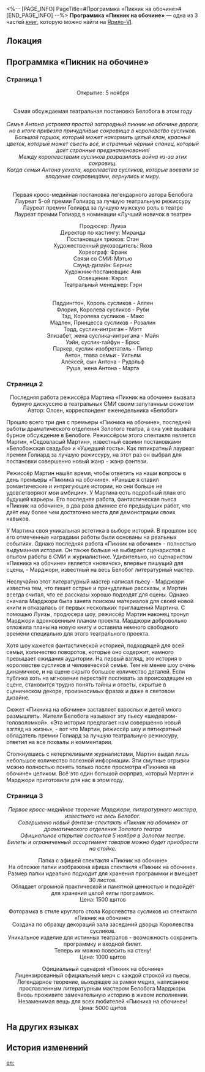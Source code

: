 <%-- [PAGE_INFO]
PageTitle=#Программка «Пикник на обочине»#
[END_PAGE_INFO] --%>
{{Дополнить}}
{{Книга Инфобокс
|id           = 110
|partIds      = 190248;190249;190250
|Название     = 
|Изображение  = Иконка Книга.png
|Мир          = Ярило-VI
|Томов        = 3
|Автор        = <!--нужно добавить-->
|Описание     = Программка пьесы «Пикник на обочине» выдаётся бесплатно при покупке билета.
|Том1         = {{tx}}
|Источник1    = {{tx|Отсутствует источник}}
|Том2         = {{tx}}
|Источник2    = {{tx|Отсутствует источник}}
|Том3         = {{tx}}
|Источник3    = {{tx|Отсутствует источник}}
|Персонажи    = 
|Фракции      = 
}}
'''Программка «Пикник на обочине»''' — одна из 3 частей [[Книги|книг]], которую можно найти на [[Ярило-VI]].

==Локация==
{{Отметка карты|<!--название карты-->|<!--id отметки-->}}

==Программка «Пикник на обочине»==
===Страница 1===
<div align="center">Открытие: 5 ноября<br />
{{Размер|36|Золотой театр}}<br />
''{{Размер|18|Административный район, проспект Алисы, 22}}''

Самая обсуждаемая театральная постановка Белобога в этом году<br />
{{Размер|50|Пикник на обочине}}<br />
''Семья Антона устроила простой загородный пикник на обочине дороги, но в итоге привезла причудливые сокровища в королевство сусликов.''<br />
''Большой горшок, который может накормить целый клан, красный цветок, который может съесть всё, и странный чёрный сланец, который даёт странные предзнаменования!''<br />
''Между королевствами сусликов разразилась война из-за этих сокровищ.''<br />
''Когда семья Антона уехала, королевства сусликов, которые воевали за владение сокровищами, вернулись к миру.''

{{Размер|24|Премия Голиард за лучшую театральную постановку}}

{{Размер|24|Удивительный актёрский состав, превосходящий ожидания}}<br />
Первая кросс-медийная постановка легендарного автора Белобога {{Размер|32|Марджори}}<br />
Лауреат 5-ой премии Голиард за лучшую театральную режиссуру {{Размер|32|Мартин}}<br />
Лауреат премии Голиард за лучшую мужскую роль в театре {{Размер|32|Аллен}}<br />
Лауреат премии Голиард в номинации «Лучший новичок в театре» {{Размер|32|Руби}}<br />
{{Размер|32|представляют!}}

Продюсер: Луиза<br />
Директор по кастингу: Миранда<br />
Постановщик трюков: Стэн<br />
Художественный руководитель: Яков<br />
Хореограф: Франк<br />
Связи со СМИ: Мэтью<br />
Саунд-дизайн: Бернис<br />
Художник-постановщик: Аня<br />
Освещение: Кэрол<br />
Театральный менеджер: Гэри

{{Размер|32|В ролях:}}<br />
Паддингтон, Король сусликов - Аллен<br /> Флория, Королева сусликов - Руби<br />
Тэд, Королева сусликов - Макс<br />
Мадлен, Принцесса сусликов - Розалин<br />
Тодд, суслик-интриган - Мэтт<br />
Элизабет, жена суслика-интригана - Майя<br />
Уэйн, суслик-тайфун - Брюс<br />
Паркер, суслик-изобретатель - Питер<br />
Антон, глава семьи - Уильям <br />Алексей, сын Антона - Рудольф<br />
Руша, жена Антона - Марта</div>

===Страница 2===
<div align="center">Последняя работа режиссёра Мартина «Пикник на обочине» вызвала бурную дискуссию в театральных СМИ своим запутанным сюжетом<br />
Автор: Олсен, корреспондент еженедельника «Белобог»</div>

Прошло всего три дня с премьеры «Пикника на обочине», последней работы драматического отделения Золотого театра, а она уже вызвала бурное обсуждение в Белобоге. Режиссёром этого спектакля является Мартин, «Седовласый Мартин», известный своими постановками «Белобожская свадьба» и «Ушедший гость». Как пятикратный лауреат премии Голиард за лучшую режиссуру, на этот раз он выбрал для постановки совершенно новый жанр - жанр фэнтези.

Режиссёр Мартин нашёл время, чтобы ответить на наши вопросы в день премьеры «Пикника на обочине». «Раньше я ставил романтические и интригующие истории, но они больше не удовлетворяют мои амбиции». У Мартина есть подробный план его будущей карьеры. Его последняя работа, фантастическая пьеса «Пикник на обочине», в два раза длиннее его предыдущих работ, что даёт ему более чем достаточно места для демонстрации своих навыков.

У Мартина своя уникальная эстетика в выборе историй. В прошлом все его отмеченные наградами работы были основаны на реальных событиях. Однако последняя работа «Пикник на обочине» - полностью выдуманная история. Он также больше не выбирает сценаристов с опытом работы в СМИ и журналистике. Удивительно, но сценаристом «Пикника на обочине» является «новичок», впервые пишущий для сцены, - Марджори, известный на весь Белобог литературный мастер.

Неслучайно этот литературный мастер написал пьесу - Марджори известна тем, что пишет острые и причудливые рассказы, и Мартин всегда считал, что её рассказы хорошо подходят для сцены. Однако сначала Марджори была занята поиском материалов для своей новой книги и отказалась от первых нескольких приглашений Мартина. С помощью Луизы, продюсера шоу, режиссёр Мартин наконец тронул Марджори вдохновенным планом проекта. Марджори добровольно отложила планы на новую книгу и оставила немного свободного времени специально для этого театрального проекта.

Хотя шоу кажется фантастической историей, подходящей для всей семьи, количество поворотов, которые оно содержит, намного превышает ожидания аудитории. На первый взгляд, это история о королевстве сусликов и человеческой семье. Тем не менее шоу очень динамичное, и на сцене скрыто большое количество деталей. Если публика хоть на мгновение перестаёт поспевать за происходящим на сцене, становится трудно понять тайны и ответы, скрытые в сценическом декоре, произносимых фразах и даже в световом дизайне.

Сюжет «Пикника на обочине» заставляет взрослых и детей много размышлять. Жители Белобога называют эту пьесу «шедевром-головоломкой». «Эта история предлагает нам совершенно новый взгляд на жизнь», - вот что Мартин, режиссёр шоу и пятикратный обладатель премии Голиард за лучшую театральную режиссуру, ответил на все похвалы и комментарии.

Столкнувшись с нетерпеливыми журналистами, Мартин выдал лишь небольшое количество полезной информации. Эти смутные отрывки можно полностью понять только после просмотра «Пикника на обочине» целиком. Всё это один большой сюрприз, который Мартин и Марджори приготовили для нас в этом году.

===Страница 3===
<div align="center">''Первое кросс-медийное творение Марджори, литературного мастера, известного на весь Белобог.''<br />
''Совершенно новый фэнтези-спектакль «Пикник на обочине» от драматического отделения Золотого театра''<br />
''Официальное открытие состоится 5 ноября в Золотом театре.''<br />
''Билеты и ограниченный ассортимент товаров можно будет приобрести на стойке.''

Папка с афишей спектакля «Пикник на обочине»<br />
На обложке папки изображена афиша спектакля «Пикник на обочине».<br />
Размер папки идеально подходит для хранения программки и вмещает 30 листов.<br />
Обладает огромной практической и памятной ценностью и подойдёт для хранения целой кипы программок.<br />
Цена: 1500 щитов

Фоторамка в стиле круглого стола Королевства сусликов из спектакля «Пикник на обочине»<br />
Создана по образцу декораций зала заседаний дворца Королевства сусликов.<br />
Уникальное изделие для истинных театралов - возможность сохранить программку и входной билет.<br />
Теперь их можно повесить на стену! <br />Цена: 1000 щитов

Официальный сценарий «Пикник на обочине»<br />
Лицензированный официальный мерч с каждой строкой из пьесы.<br />
Легендарное творение, выходящее за рамки медиа, написанное прославленным литературным мастером Белобога Марджори.<br />
Вновь проживите замечательную историю в живом исполнении. Незаменимая вещь для всех любителей «Пикника на обочине»!<br />
Цена: 5000 щитов</div>

==На других языках==
{{На других языках
|en   = ''Roadside Picnic'' Program
|zhs  = 《路边野餐》场刊
|zht  = 《路邊野餐》場刊
|ja   = 『道端のピクニック』のパンフレット
|ko   = ≪길거리 피크닉≫ 팸플릿
|es   = Programa de «Pícnic junto al camino»
|fr   = Programme de ''Pique-nique en bord de route''
|ru   = Программка «Пикник на обочине»
|th   = โบรชัวร์ "ปิกนิกริมทาง"
|vi   = Tờ Gấp Buổi Cắm Trại Ven Đường
|de   = Programmheft für „Picknick am Wegesrand“
|id   = Buklet "Piknik di Tepi Jalan"
|pt   = Programa de "Piquenique à Beira da Estrada"
}}

==История изменений==
{{История изменений|3.5}}

[[en:]]